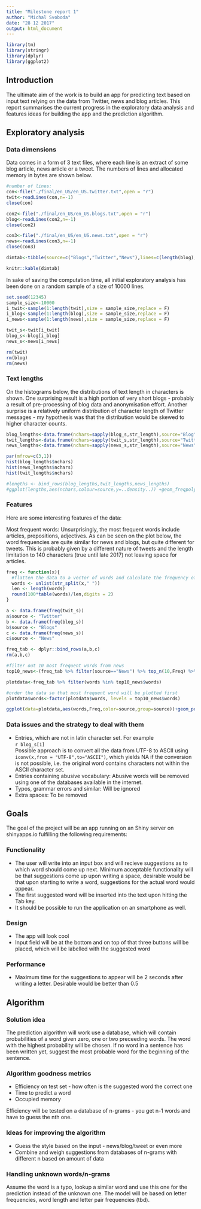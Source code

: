 ```yaml
---
title: "Milestone report 1"
author: "Michal Svoboda"
date: "28 12 2017"
output: html_document
---
```


```r
library(tm)
library(stringr)
library(dplyr)
library(ggplot2)
```


## Introduction
The ultimate aim of the work is to build an app for predicting text based on input text relying on the data from Twitter, news and blog articles. This report summarises the current progress in the exploratory data analysis and features ideas for building the app and the prediction algorithm.

## Exploratory analysis

### Data dimensions
Data comes in a form of 3 text files, where each line is an extract of some blog article, news article or a tweet. The numbers of lines and allocated memory in bytes are shown below. 
```r
#number of lines:
con<-file("./final/en_US/en_US.twitter.txt",open = "r")
twit<-readLines(con,n=-1)
close(con)

con2<-file("./final/en_US/en_US.blogs.txt",open = "r")
blog<-readLines(con2,n=-1)
close(con2)

con3<-file("./final/en_US/en_US.news.txt",open = "r")
news<-readLines(con3,n=-1)
close(con3)

dimtab<-tibble(source=c("Blogs","Twitter","News"),lines=c(length(blog),length(twit),length(news)),size=c(object.size(blog),object.size(twit),object.size(news)))

knitr::kable(dimtab)
```

In sake of saving the computation time, all initial exploratory analysis has been done on a random sample of a size of 10000 lines.

```r
set.seed(12345)
sample_size<-10000
i_twit<-sample(1:length(twit),size = sample_size,replace = F)
i_blog<-sample(1:length(blog),size = sample_size,replace = F)
i_news<-sample(1:length(news),size = sample_size,replace = F)

twit_s<-twit[i_twit]
blog_s<-blog[i_blog]
news_s<-news[i_news]

rm(twit)
rm(blog)
rm(news)
```

### Text lengths
On the histograms below, the distributions of text length in characters is shown. One surprising result is a high portion of very short blogs - probably a result of pre-processing of blog data and anonymisation effort. Another surprise is a relatively uniform distribution of character length of Twitter messages - my hypothesis was that the distribution would be skewed to higher character counts. 
```r
blog_lengths<-data.frame(nchars=sapply(blog_s,str_length),source="Blog")
twit_lengths<-data.frame(nchars=sapply(twit_s,str_length),source="Twitter")
news_lengths<-data.frame(nchars=sapply(news_s,str_length),source="News")

par(mfrow=c(3,1))
hist(blog_lengths$nchars)
hist(news_lengths$nchars)
hist(twit_lengths$nchars)

#lengths <- bind_rows(blog_lengths,twit_lengths,news_lengths)
#ggplot(lengths,aes(nchars,colour=source,y=..density..)) +geom_freqpoly(position="dodge",bins=150)
```


### Features
Here are some interesting features of the data:

Most frequent words:
Unsurprisingly, the most frequent words include articles, prepositions, adjectives. As can be seen on the plot below, the word frequencies are quite similar for news and blogs, but quite different for tweets. This is probably given by a different nature of tweets and the length limitation to 140 characters (true until late 2017) not leaving space for articles.

```r
freq <- function(x){
  #flatten the data to a vector of words and calculate the frequency of each word
  words <- unlist(str_split(x," "))
  len <- length(words)
  round(100*table(words)/len,digits = 2)
}

a <- data.frame(freq(twit_s))
a$source <- "Twitter"
b <- data.frame(freq(blog_s))
b$source <- "Blogs"
c <- data.frame(freq(news_s))
c$source <- "News"

freq_tab <- dplyr::bind_rows(a,b,c)
rm(a,b,c)

#filter out 10 most frequent words from news
top10_news<-(freq_tab %>% filter(source=="News") %>% top_n(10,Freq) %>% arrange(desc(Freq)))[,1:2]

plotdata<-freq_tab %>% filter(words %in% top10_news$words)

#order the data so that most frequent word will be plotted first
plotdata$words<-factor(plotdata$words, levels = top10_news$words)

ggplot(data=plotdata,aes(words,Freq,color=source,group=source))+geom_point()+geom_line()


```

### Data issues and the strategy to deal with them

- Entries, which are not in latin character set. For example   
`r blog_s[1]`  
Possible approach is to convert all the data from UTF-8 to ASCII using `iconv(x,from = "UTF-8",to="ASCII")`, which yields NA if the conversion is not possible, i.e. the original word contains characters not within the ASCII character set.
- Entries containing abusive vocabulary: Abusive words will be removed using one of the databases available in the internet. 
- Typos, grammar errors and similar: Will be ignored
- Extra spaces: To be removed

## Goals

The goal of the project will be an app running on an Shiny server on shinyapps.io fulfilling the following requirements:

### Functionality

- The user will write into an input box and will recieve suggestions as to which word should come up next. Minimum acceptable functionality will be that suggestions come up upon writing a space, desirable would be that upon starting to write a word, suggestions for the actual word would appear.
- The first suggested word will be inserted into the text upon hitting the Tab key.
- It should be possible to run the application on an smartphone as well. 

### Design

- The app will look cool
- Input field will be at the bottom and on top of that three buttons will be placed, which will be labelled with the suggested word

### Performance

- Maximum time for the suggestions to appear will be 2 seconds after writing a letter. Desirable would be better than 0.5 

## Algorithm

### Solution idea
The prediction algorithm will work use a database, which will contain probabilities of a word given zero, one or two preceeding words. The word with the highest probability will be chosen. If no word in a sentence has been written yet, suggest the most probable word for the beginning of the sentence.

### Algorithm goodness metrics

- Efficiency on test set - how often is the suggested word the correct one
- Time to predict a word
- Occupied memory

Efficiency will be tested on a database of n-grams - you get n-1 words and have to guess the nth one. 

### Ideas for improving the algorithm

- Guess the style based on the input - news/blog/tweet or even more 
- Combine and weigh suggestions from databases of n-grams with different n based on amount of data

### Handling unknown words/n-grams

Assume the word is a typo, lookup a similar word and use this one for the prediction instead of the unknown one. The model will be based on letter frequencies, word length and letter pair frequencies (tbd).

